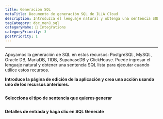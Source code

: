```yaml
---
title: Generación SQL
metaTitle: Documento de generación SQL de ILLA Cloud
description: Introduzca el lenguaje natural y obtenga una sentencia SQL lista para ejecutar
tagCategory: doc_menú_sql
categoryName: 🔨 Integrations
categoryPriority: 3
postPriority: 1
---
```


* * *

<Heading hidden>Generación SQL</Heading>

Apoyamos la generación de SQL en estos recursos: PostgreSQL, MySQL, Oracle DB, MariaDB, TIDB, SupabaseDB y ClickHouse. Puede ingresar el lenguaje natural y obtener una sentencia SQL lista para ejecutar cuando utilice estos recursos. 

**Introduce la página de edición de la aplicación y crea una acción usando uno de los recursos anteriores.** 

<img src='https://cdn.illacloud.com/official-website/img/docs/assemble/sql_generate.png' alt="" />

**Selecciona el tipo de sentencia que quieres generar**

<img src='https://cdn.illacloud.com/official-website/img/docs/assemble/sql_generate(1).gif' alt="" />

**Detalles de entrada y haga clic en SQL Generate**

<img src='https://cdn.illacloud.com/official-website/img/docs/assemble/sql_generate(2).png' alt="" />
